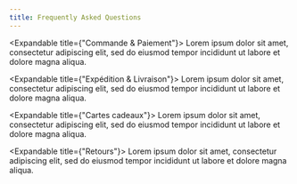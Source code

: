 ```yaml
---
title: Frequently Asked Questions
---
```



<Spacing size="sm" />

<Expandable title={"Commande & Paiement"}>
  Lorem ipsum dolor sit amet, consectetur adipiscing elit, sed do eiusmod tempor
  incididunt ut labore et dolore magna aliqua.
</Expandable>

<Expandable title={"Expédition & Livraison"}>
  Lorem ipsum dolor sit amet, consectetur adipiscing elit, sed do eiusmod tempor
  incididunt ut labore et dolore magna aliqua.
</Expandable>

<Expandable title={"Cartes cadeaux"}>
  Lorem ipsum dolor sit amet, consectetur adipiscing elit, sed do eiusmod tempor
  incididunt ut labore et dolore magna aliqua.
</Expandable>

<Expandable title={"Retours"}>
  Lorem ipsum dolor sit amet, consectetur adipiscing elit, sed do eiusmod tempor
  incididunt ut labore et dolore magna aliqua.
</Expandable>
